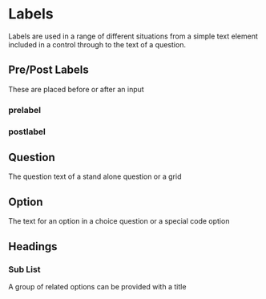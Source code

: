 
<Meta of={LabelStories} title="Atoms/Labels" />

# Labels
Labels are used in a range of different situations from a simple text element included in a control through to the text of a question.

## Pre/Post Labels
These are placed before or after an input

### prelabel
<Canvas of={LabelStories.PreLabel} />
<Controls of={LabelStories.PreLabel} />

### postlabel
<Canvas of={LabelStories.PostLabel} />
<Controls of={LabelStories.PostLabel} />

## Question
The question text of a stand alone question or a grid
<Canvas of={LabelStories.QuestionLabel} />
<Controls of={LabelStories.QuestionLabel} />

## Option
The text for an option in a choice question or a special code option
<Canvas of={LabelStories.OptionLabel} />
<Controls of={LabelStories.OptionLabel} />

## Headings
### Sub List
A group of related options can be provided with a title
<Canvas of={LabelStories.HeadingSublistLabel} />
<Controls of={LabelStories.HeadingSublistLabel} />

